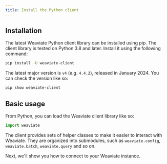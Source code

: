 ```yaml
---
title: Install the Python client
---
```


## <i class="fa-solid fa-code"></i> Installation

The latest Weaviate Python client library can be installed using pip. The client library is tested on Python 3.8 and later. Install it using the following command:

```bash
pip install -U weaviate-client
```

The latest major version is `v4` (e.g. `4.4.2`), released in January 2024. You can check the version like so:

```bash
pip show weaviate-client
```

## <i class="fa-solid fa-code"></i> Basic usage

From Python, you can load the Weaviate client library like so:

```python
import weaviate
```

The client provides sets of helper classes to make it easier to interact with Weaviate. They are organized into submodules, such as `weaviate.config`, `weaviate.batch`, `weaviate.query` and so on.

Next, we'll show you how to connect to your Weaviate instance.
